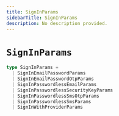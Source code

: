 ```yaml
---
title: SignInParams
sidebarTitle: SignInParams
description: No description provided.
---
```


# `SignInParams`

```ts
type SignInParams =
  | SignInEmailPasswordParams
  | SignInEmailPasswordOtpParams
  | SignInPasswordlessEmailParams
  | SignInPasswordlessSecurityKeyParams
  | SignInPasswordlessSmsOtpParams
  | SignInPasswordlessSmsParams
  | SignInWithProviderParams
```
